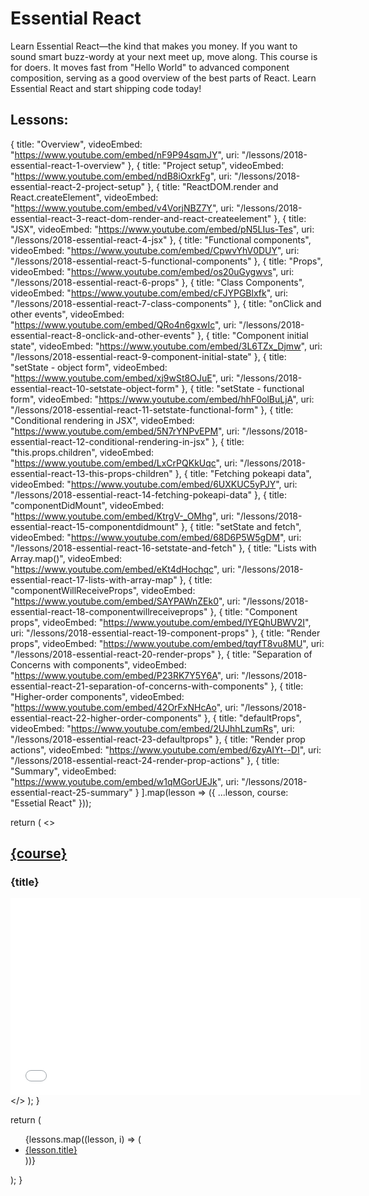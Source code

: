 
<Layout>
  <Head>
    <title>Learn React | Essential React</title>
  </Head>

# Essential React
Learn Essential React—the kind that makes you money. If you want to sound smart buzz-wordy at your next meet up, move along. This course is for doers. It moves fast from "Hello World" to advanced component composition, serving as a good overview of the best parts of React. Learn Essential React and start shipping code today!

## Lessons:

<Index />
</Layout>

  {
    title: "Overview",
    videoEmbed: "https://www.youtube.com/embed/nF9P94sqmJY",
    uri: "/lessons/2018-essential-react-1-overview"
  },
  {
    title: "Project setup",
    videoEmbed: "https://www.youtube.com/embed/ndB8iOxrkFg",
    uri: "/lessons/2018-essential-react-2-project-setup"
  },
  {
    title: "ReactDOM.render and React.createElement",
    videoEmbed: "https://www.youtube.com/embed/v4VorjNBZ7Y",
    uri:
      "/lessons/2018-essential-react-3-react-dom-render-and-react-createelement"
  },
  {
    title: "JSX",
    videoEmbed: "https://www.youtube.com/embed/pN5LIus-Tes",
    uri: "/lessons/2018-essential-react-4-jsx"
  },
  {
    title: "Functional components",
    videoEmbed: "https://www.youtube.com/embed/CpwvYhV0DUY",
    uri: "/lessons/2018-essential-react-5-functional-components"
  },
  {
    title: "Props",
    videoEmbed: "https://www.youtube.com/embed/os20uGygwvs",
    uri: "/lessons/2018-essential-react-6-props"
  },
  {
    title: "Class Components",
    videoEmbed: "https://www.youtube.com/embed/cFJYPGBlxfk",
    uri: "/lessons/2018-essential-react-7-class-components"
  },
  {
    title: "onClick and other events",
    videoEmbed: "https://www.youtube.com/embed/QRo4n6gxwIc",
    uri: "/lessons/2018-essential-react-8-onclick-and-other-events"
  },
  {
    title: "Component initial state",
    videoEmbed: "https://www.youtube.com/embed/3L6TZx_Djmw",
    uri: "/lessons/2018-essential-react-9-component-initial-state"
  },
  {
    title: "setState - object form",
    videoEmbed: "https://www.youtube.com/embed/xj9wSt8OJuE",
    uri: "/lessons/2018-essential-react-10-setstate-object-form"
  },
  {
    title: "setState - functional form",
    videoEmbed: "https://www.youtube.com/embed/hhF0olBuLjA",
    uri: "/lessons/2018-essential-react-11-setstate-functional-form"
  },
  {
    title: "Conditional rendering in JSX",
    videoEmbed: "https://www.youtube.com/embed/5N7rYNPvEPM",
    uri: "/lessons/2018-essential-react-12-conditional-rendering-in-jsx"
  },
  {
    title: "this.props.children",
    videoEmbed: "https://www.youtube.com/embed/LxCrPQKkUqc",
    uri: "/lessons/2018-essential-react-13-this-props-children"
  },
  {
    title: "Fetching pokeapi data",
    videoEmbed: "https://www.youtube.com/embed/6UXKUC5yPJY",
    uri: "/lessons/2018-essential-react-14-fetching-pokeapi-data"
  },
  {
    title: "componentDidMount",
    videoEmbed: "https://www.youtube.com/embed/KtrgV-_OMhg",
    uri: "/lessons/2018-essential-react-15-componentdidmount"
  },
  {
    title: "setState and fetch",
    videoEmbed: "https://www.youtube.com/embed/68D6P5W5gDM",
    uri: "/lessons/2018-essential-react-16-setstate-and-fetch"
  },
  {
    title: "Lists with Array.map()",
    videoEmbed: "https://www.youtube.com/embed/eKt4dHochqc",
    uri: "/lessons/2018-essential-react-17-lists-with-array-map"
  },
  {
    title: "componentWillReceiveProps",
    videoEmbed: "https://www.youtube.com/embed/SAYPAWnZEk0",
    uri: "/lessons/2018-essential-react-18-componentwillreceiveprops"
  },
  {
    title: "Component props",
    videoEmbed: "https://www.youtube.com/embed/lYEQhUBWV2I",
    uri: "/lessons/2018-essential-react-19-component-props"
  },
  {
    title: "Render props",
    videoEmbed: "https://www.youtube.com/embed/tqyfT8vu8MU",
    uri: "/lessons/2018-essential-react-20-render-props"
  },
  {
    title: "Separation of Concerns with components",
    videoEmbed: "https://www.youtube.com/embed/P23RK7Y5Y6A",
    uri:
      "/lessons/2018-essential-react-21-separation-of-concerns-with-components"
  },
  {
    title: "Higher-order components",
    videoEmbed: "https://www.youtube.com/embed/42OrFxNHcAo",
    uri: "/lessons/2018-essential-react-22-higher-order-components"
  },
  {
    title: "defaultProps",
    videoEmbed: "https://www.youtube.com/embed/2UJhhLzumRs",
    uri: "/lessons/2018-essential-react-23-defaultprops"
  },
  {
    title: "Render prop actions",
    videoEmbed: "https://www.youtube.com/embed/6zyAIYt--DI",
    uri: "/lessons/2018-essential-react-24-render-prop-actions"
  },
  {
    title: "Summary",
    videoEmbed: "https://www.youtube.com/embed/w1qMGorUEJk",
    uri: "/lessons/2018-essential-react-25-summary"
  }
].map(lesson => ({ ...lesson, course: "Essetial React" }));

  return (
    <>
      <Head>
        <title>
          Learn React | {course} > {title}
        </title>
      </Head>
      <h2>
        <a href="/courses/2018-essential-npm">{course}</a>
      </h2>
      <h3>{title}</h3>
      <iframe
        width="560"
        height="315"
        frameBorder="0"
        allow="autoplay; encrypted-media"
        allowFullScreen
        src={videoEmbed}
      ></iframe>
    </>
  );
}

  return (
    <ul>
      {lessons.map((lesson, i) => (
        <li key={i}>
          <a href={lesson.uri}>{lesson.title}</a>
        </li>
      ))}
    </ul>
  );
}
